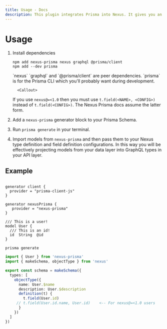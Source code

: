 ```yaml
---
title: Usage - Docs
description: This plugin integrates Prisma into Nexus. It gives you an API you to project fields from models defined in your Prisma schema into your GraphQL API. It also gives you an API to build GraphQL root fields that allow your API clients to query and mutate data.
---
```



# Usage

1.  Install dependencies

    ```
    npm add nexus-prisma nexus graphql @prisma/client
    npm add --dev prisma
    ```

    <Callout>
      `nexus` `graphql` and `@prisma/client` are peer dependencies. `prisma` is for the Prisma CLI which
      you'll probably want during development.
    </Callout>

          <Callout>

    If you use `nexus@=<1.0` then you must use `t.field(<NAME>, <CONFIG>)` instead of `t.field(<CONFIG>)`. The Nexus Prisma docs assume the latter form.

    </Callout>

1.  Add a `nexus-prisma` generator block to your Prisma Schema.

1.  Run `prisma generate` in your terminal.

1.  Import models from `nexus-prisma` and then pass them to your Nexus type definition and field definition configurations. In this way you will be effectively projecting models from your data layer into GraphQL types in your API layer.

## Example

```prisma

generator client {
  provider = "prisma-client-js"
}

generator nexusPrisma {
   provider = "nexus-prisma"
}

/// This is a user!
model User {
  /// This is an id!
  id  String  @id
}
```

```
prisma generate
```

```ts
import { User } from 'nexus-prisma'
import { makeSchema, objectType } from 'nexus'

export const schema = makeSchema({
  types: [
    objectType({
      name: User.$name
      description: User.$description
      definition(t) {
        t.field(User.id)
     // t.field(User.id.name, User.id)    <-- For nexus@=<1.0 users
      }
    })
  ]
})
```
